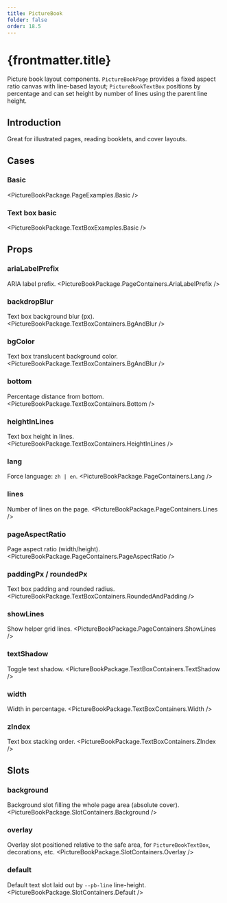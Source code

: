 ```yaml
---
title: PictureBook
folder: false
order: 18.5
---
```



# {frontmatter.title}

Picture book layout components. `PictureBookPage` provides a fixed aspect ratio canvas with line-based layout; `PictureBookTextBox` positions by percentage and can set height by number of lines using the parent line height.

## Introduction
Great for illustrated pages, reading booklets, and cover layouts.

## Cases

### Basic

<PictureBookPackage.PageExamples.Basic />

### Text box basic

<PictureBookPackage.TextBoxExamples.Basic />

## Props

### ariaLabelPrefix
ARIA label prefix.
<PictureBookPackage.PageContainers.AriaLabelPrefix />

### backdropBlur
Text box background blur (px).
<PictureBookPackage.TextBoxContainers.BgAndBlur />

### bgColor
Text box translucent background color.
<PictureBookPackage.TextBoxContainers.BgAndBlur />

### bottom
Percentage distance from bottom.
<PictureBookPackage.TextBoxContainers.Bottom />

### heightInLines
Text box height in lines.
<PictureBookPackage.TextBoxContainers.HeightInLines />

### lang
Force language: `zh | en`.
<PictureBookPackage.PageContainers.Lang />

### lines
Number of lines on the page.
<PictureBookPackage.PageContainers.Lines />

### pageAspectRatio
Page aspect ratio (width/height).
<PictureBookPackage.PageContainers.PageAspectRatio />

### paddingPx / roundedPx
Text box padding and rounded radius.
<PictureBookPackage.TextBoxContainers.RoundedAndPadding />

### showLines
Show helper grid lines.
<PictureBookPackage.PageContainers.ShowLines />

### textShadow
Toggle text shadow.
<PictureBookPackage.TextBoxContainers.TextShadow />

### width
Width in percentage.
<PictureBookPackage.TextBoxContainers.Width />

### zIndex
Text box stacking order.
<PictureBookPackage.TextBoxContainers.ZIndex />

## Slots

### background
Background slot filling the whole page area (absolute cover).
<PictureBookPackage.SlotContainers.Background />

### overlay
Overlay slot positioned relative to the safe area, for `PictureBookTextBox`, decorations, etc.
<PictureBookPackage.SlotContainers.Overlay />

### default
Default text slot laid out by `--pb-line` line-height.
<PictureBookPackage.SlotContainers.Default />


